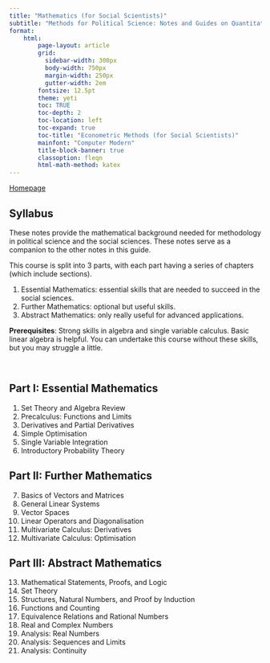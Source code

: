 ```yaml
---
title: "Mathematics (for Social Scientists)"
subtitle: "Methods for Political Science: Notes and Guides on Quantitative Methods"
format:
    html:
        page-layout: article
        grid:
          sidebar-width: 300px
          body-width: 750px
          margin-width: 250px
          gutter-width: 2em
        fontsize: 12.5pt
        theme: yeti
        toc: TRUE
        toc-depth: 2
        toc-location: left
        toc-expand: true
        toc-title: "Econometric Methods (for Social Scientists)"
        mainfont: "Computer Modern"
        title-block-banner: true
        classoption: fleqn
        html-math-method: katex
---
```


[Homepage](https://politicalscience.github.io)

## Syllabus

These notes provide the mathematical background needed for methodology in political science and the social sciences. These notes serve as a companion to the other notes in this guide.

This course is split into 3 parts, with each part having a series of chapters (which include sections).

1.  Essential Mathematics: essential skills that are needed to succeed in the social sciences.
2.  Further Mathematics: optional but useful skills.
3.  Abstract Mathematics: only really useful for advanced applications.

**Prerequisites**: Strong skills in algebra and single variable calculus. Basic linear algebra is helpful. You can undertake this course without these skills, but you may struggle a little.

<br />

## Part I: Essential Mathematics

1.  Set Theory and Algebra Review
2.  Precalculus: Functions and Limits
3.  Derivatives and Partial Derivatives
4.  Simple Optimisation
5.  Single Variable Integration
6.  Introductory Probability Theory

## Part II: Further Mathematics

7.  Basics of Vectors and Matrices
8.  General Linear Systems
9.  Vector Spaces
10. Linear Operators and Diagonalisation
11. Multivariate Calculus: Derivatives
12. Multivariate Calculus: Optimisation

## Part III: Abstract Mathematics

13. Mathematical Statements, Proofs, and Logic
14. Set Theory
15. Structures, Natural Numbers, and Proof by Induction
16. Functions and Counting
17. Equivalence Relations and Rational Numbers
18. Real and Complex Numbers
19. Analysis: Real Numbers
20. Analysis: Sequences and Limits
21. Analysis: Continuity
